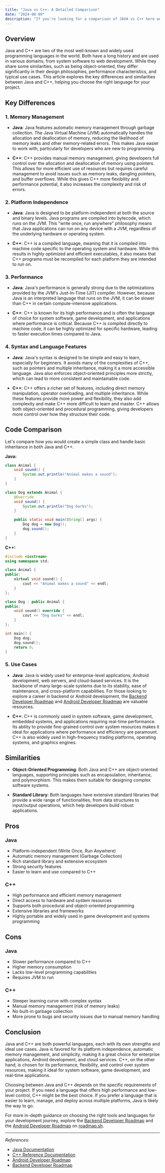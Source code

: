 ```yaml
---
title: "Java vs C++: A Detailed Comparison"
date: "2024-08-09"
description: "If you're looking for a comparison of JAVA vs C++ here we cover all the details to understand if JAVA is better than C++ or not, which use cases are best of each one and for beginner developers, which option is better."
---
```


## Overview

Java and C++ are two of the most well-known and widely used programming languages in the world. Both have a long history and are used in various domains, from system software to web development. While they share some similarities, such as being object-oriented, they differ significantly in their design philosophies, performance characteristics, and typical use cases. This article explores the key differences and similarities between Java and C++, helping you choose the right language for your project.

## Key Differences

### 1. **Memory Management**

- **Java**: Java features automatic memory management through garbage collection. The Java Virtual Machine (JVM) automatically handles the allocation and deallocation of memory, reducing the likelihood of memory leaks and other memory-related errors. This makes Java easier to work with, particularly for developers who are new to programming.

- **C++**: C++ provides manual memory management, giving developers full control over the allocation and deallocation of memory using pointers. This allows for more efficient use of resources but requires careful management to avoid issues such as memory leaks, dangling pointers, and buffer overflows. While this gives C++ more flexibility and performance potential, it also increases the complexity and risk of errors.

### 2. **Platform Independence**

- **Java**: Java is designed to be platform-independent at both the source and binary levels. Java programs are compiled into bytecode, which runs on the JVM. This "write once, run anywhere" philosophy means that Java applications can run on any device with a JVM, regardless of the underlying hardware or operating system.

- **C++**: C++ is a compiled language, meaning that it is compiled into machine code specific to the operating system and hardware. While this results in highly optimized and efficient executables, it also means that C++ programs must be recompiled for each platform they are intended to run on.

### 3. **Performance**

- **Java**: Java's performance is generally strong due to the optimizations provided by the JVM's Just-In-Time (JIT) compiler. However, because Java is an interpreted language that runs on the JVM, it can be slower than C++ in certain compute-intensive applications.

- **C++**: C++ is known for its high performance and is often the language of choice for system software, game development, and applications where performance is critical. Because C++ is compiled directly to machine code, it can be highly optimized for specific hardware, leading to faster execution times compared to Java.

### 4. **Syntax and Language Features**

- **Java**: Java's syntax is designed to be simple and easy to learn, especially for beginners. It avoids many of the complexities of C++, such as pointers and multiple inheritance, making it a more accessible language. Java also enforces object-oriented principles more strictly, which can lead to more consistent and maintainable code.

- **C++**: C++ offers a richer set of features, including direct memory manipulation, operator overloading, and multiple inheritance. While these features provide more power and flexibility, they also add complexity and make C++ more difficult to learn and master. C++ allows both object-oriented and procedural programming, giving developers more control over how they structure their code.

## Code Comparison

Let's compare how you would create a simple class and handle basic inheritance in both Java and C++.

**Java:**

```java
class Animal {
    void sound() {
        System.out.println("Animal makes a sound");
    }
}

class Dog extends Animal {
    @Override
    void sound() {
        System.out.println("Dog barks");
    }

    public static void main(String[] args) {
        Dog dog = new Dog();
        dog.sound();
    }
}
```

**C++:**

```cpp
#include <iostream>
using namespace std;

class Animal {
public:
    virtual void sound() {
        cout << "Animal makes a sound" << endl;
    }
};

class Dog : public Animal {
public:
    void sound() override {
        cout << "Dog barks" << endl;
    }
};

int main() {
    Dog dog;
    dog.sound();
    return 0;
}
```

### 5. **Use Cases**

- **Java**: Java is widely used for enterprise-level applications, Android development, web servers, and cloud-based services. It is the backbone of many large-scale systems due to its stability, ease of maintenance, and cross-platform capabilities. For those looking to explore a career in backend or Android development, the [Backend Developer Roadmap](https://roadmap.sh/backend) and [Android Developer Roadmap](https://roadmap.sh/android) are valuable resources.

- **C++**: C++ is commonly used in system software, game development, embedded systems, and applications requiring real-time performance. Its ability to provide fine-grained control over system resources makes it ideal for applications where performance and efficiency are paramount. C++ is also widely used in high-frequency trading platforms, operating systems, and graphics engines.

## Similarities

- **Object-Oriented Programming**: Both Java and C++ are object-oriented languages, supporting principles such as encapsulation, inheritance, and polymorphism. This makes them suitable for designing complex software systems.

- **Standard Library**: Both languages have extensive standard libraries that provide a wide range of functionalities, from data structures to input/output operations, which help developers build robust applications.



## Pros
### Java
- Platform-independent (Write Once, Run Anywhere)
- Automatic memory management (Garbage Collection)
- Rich standard library and extensive ecosystem
- Strong security features
- Easier to learn and use compared to C++

### C++
- High performance and efficient memory management
- Direct access to hardware and system resources
- Supports both procedural and object-oriented programming
- Extensive libraries and frameworks
- Highly portable and widely used in game development and systems programming

## Cons
### Java
- Slower performance compared to C++
- Higher memory consumption
- Lacks low-level programming capabilities
- Requires JVM to run

### C++
- Steeper learning curve with complex syntax
- Manual memory management (risk of memory leaks)
- No built-in garbage collection
- More prone to bugs and security issues due to manual memory handling


## Conclusion

Java and C++ are both powerful languages, each with its own strengths and ideal use cases. Java is favored for its platform independence, automatic memory management, and simplicity, making it a great choice for enterprise applications, Android development, and cloud services. C++, on the other hand, is chosen for its performance, flexibility, and control over system resources, making it ideal for system software, game development, and real-time applications.

Choosing between Java and C++ depends on the specific requirements of your project. If you need a language that offers high performance and low-level control, C++ might be the best choice. If you prefer a language that is easier to learn, manage, and deploy across multiple platforms, Java is likely the way to go.

For more in-depth guidance on choosing the right tools and languages for your development journey, explore the [Backend Developer Roadmap](https://roadmap.sh/backend) and the [Android Developer Roadmap](https://roadmap.sh/android) on [roadmap.sh](https://roadmap.sh).

---

*References*:
- [Java Documentation](https://docs.oracle.com/javase/8/docs/)
- [C++ Reference Documentation](https://en.cppreference.com/)
- [Android Developer Roadmap](https://roadmap.sh/android)
- [Backend Developer Roadmap](https://roadmap.sh/backend)

<RelatedComparisons
    currentLanguages='JAVA-C++'
/>